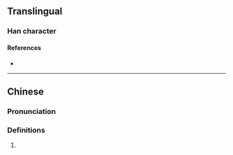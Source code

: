 {{character info}}
==Translingual==

===Han character===
{{Han char|rn=75|rad=木|as=05|sn=9|four=|canj=DKLB|ids=⿰木布}}

====References====
* {{Han ref|kx=0520.120|dkj=14648|hdz=21180.040|uh=67E8|ud=26600}}

----

==Chinese==
{{zh-forms}}

===Pronunciation===
{{zh-pron
|m=bù
|c=bou3
|mc=
|oc=
|ma=
|cat=
}}

===Definitions===
{{zh-hanzi}}

# {{rfdef|zh}}